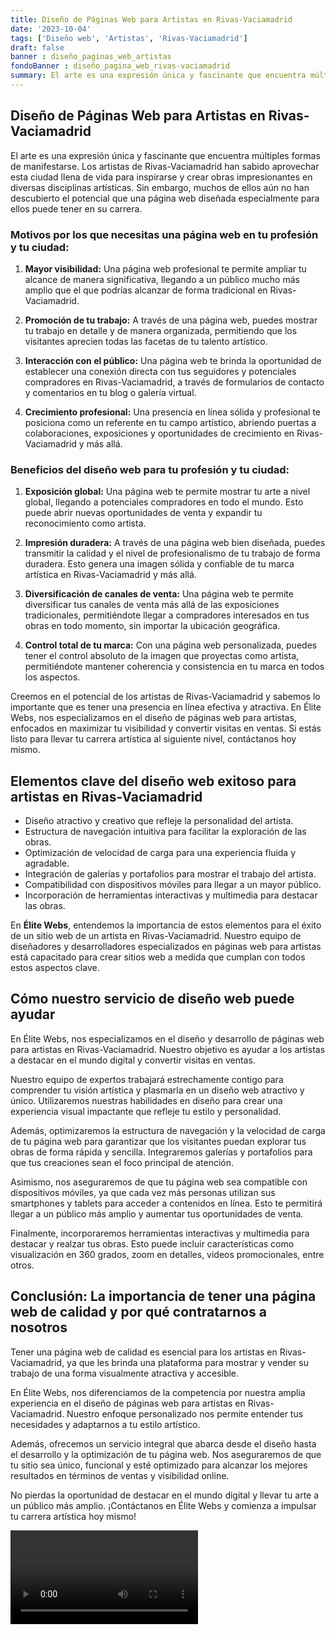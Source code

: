 ```yaml
---
title: Diseño de Páginas Web para Artistas en Rivas-Vaciamadrid
date: '2023-10-04'
tags: ['Diseño web', 'Artistas', 'Rivas-Vaciamadrid']
draft: false
banner : diseño_paginas_web_artistas
fondoBanner : diseño_pagina_web_rivas-vaciamadrid
summary: El arte es una expresión única y fascinante que encuentra múltiples formas de manifestarse. Los artistas de RivasVaciamadrid han sabido aprovechar esta ciudad llena de vida para inspirarse y crear obras impresionantes en diversas disciplinas artísticas. Sin embargo, muchos de ellos aún no han descubierto el potencial que una página web diseñada especialmente para ellos puede tener en su carrera.
---
```


## Diseño de Páginas Web para Artistas en Rivas-Vaciamadrid

El arte es una expresión única y fascinante que encuentra múltiples formas de manifestarse. Los artistas de Rivas-Vaciamadrid han sabido aprovechar esta ciudad llena de vida para inspirarse y crear obras impresionantes en diversas disciplinas artísticas. Sin embargo, muchos de ellos aún no han descubierto el potencial que una página web diseñada especialmente para ellos puede tener en su carrera.

### Motivos por los que necesitas una página web en tu profesión y tu ciudad:

1. **Mayor visibilidad:** Una página web profesional te permite ampliar tu alcance de manera significativa, llegando a un público mucho más amplio que el que podrías alcanzar de forma tradicional en Rivas-Vaciamadrid.

2. **Promoción de tu trabajo:** A través de una página web, puedes mostrar tu trabajo en detalle y de manera organizada, permitiendo que los visitantes aprecien todas las facetas de tu talento artístico.

3. **Interacción con el público:** Una página web te brinda la oportunidad de establecer una conexión directa con tus seguidores y potenciales compradores en Rivas-Vaciamadrid, a través de formularios de contacto y comentarios en tu blog o galería virtual.

4. **Crecimiento profesional:** Una presencia en línea sólida y profesional te posiciona como un referente en tu campo artístico, abriendo puertas a colaboraciones, exposiciones y oportunidades de crecimiento en Rivas-Vaciamadrid y más allá.

### Beneficios del diseño web para tu profesión y tu ciudad:

1. **Exposición global:** Una página web te permite mostrar tu arte a nivel global, llegando a potenciales compradores en todo el mundo. Esto puede abrir nuevas oportunidades de venta y expandir tu reconocimiento como artista.

2. **Impresión duradera:** A través de una página web bien diseñada, puedes transmitir la calidad y el nivel de profesionalismo de tu trabajo de forma duradera. Esto genera una imagen sólida y confiable de tu marca artística en Rivas-Vaciamadrid y más allá.

3. **Diversificación de canales de venta:** Una página web te permite diversificar tus canales de venta más allá de las exposiciones tradicionales, permitiéndote llegar a compradores interesados en tus obras en todo momento, sin importar la ubicación geográfica.

4. **Control total de tu marca:** Con una página web personalizada, puedes tener el control absoluto de la imagen que proyectas como artista, permitiéndote mantener coherencia y consistencia en tu marca en todos los aspectos.

Creemos en el potencial de los artistas de Rivas-Vaciamadrid y sabemos lo importante que es tener una presencia en línea efectiva y atractiva. En Élite Webs, nos especializamos en el diseño de páginas web para artistas, enfocados en maximizar tu visibilidad y convertir visitas en ventas. Si estás listo para llevar tu carrera artística al siguiente nivel, contáctanos hoy mismo.

<GifSeo />

<Cta />

## Elementos clave del diseño web exitoso para artistas en Rivas-Vaciamadrid

- Diseño atractivo y creativo que refleje la personalidad del artista.
- Estructura de navegación intuitiva para facilitar la exploración de las obras.
- Optimización de velocidad de carga para una experiencia fluida y agradable.
- Integración de galerías y portafolios para mostrar el trabajo del artista.
- Compatibilidad con dispositivos móviles para llegar a un mayor público.
- Incorporación de herramientas interactivas y multimedia para destacar las obras.

En **Élite Webs**, entendemos la importancia de estos elementos para el éxito de un sitio web de un artista en Rivas-Vaciamadrid. Nuestro equipo de diseñadores y desarrolladores especializados en páginas web para artistas está capacitado para crear sitios web a medida que cumplan con todos estos aspectos clave.

## Cómo nuestro servicio de diseño web puede ayudar

En Élite Webs, nos especializamos en el diseño y desarrollo de páginas web para artistas en Rivas-Vaciamadrid. Nuestro objetivo es ayudar a los artistas a destacar en el mundo digital y convertir visitas en ventas.

Nuestro equipo de expertos trabajará estrechamente contigo para comprender tu visión artística y plasmarla en un diseño web atractivo y único. Utilizaremos nuestras habilidades en diseño para crear una experiencia visual impactante que refleje tu estilo y personalidad.

Además, optimizaremos la estructura de navegación y la velocidad de carga de tu página web para garantizar que los visitantes puedan explorar tus obras de forma rápida y sencilla. Integraremos galerías y portafolios para que tus creaciones sean el foco principal de atención.

Asimismo, nos aseguraremos de que tu página web sea compatible con dispositivos móviles, ya que cada vez más personas utilizan sus smartphones y tablets para acceder a contenidos en línea. Esto te permitirá llegar a un público más amplio y aumentar tus oportunidades de venta.

Finalmente, incorporaremos herramientas interactivas y multimedia para destacar y realzar tus obras. Esto puede incluir características como visualización en 360 grados, zoom en detalles, videos promocionales, entre otros.

## Conclusión: La importancia de tener una página web de calidad y por qué contratarnos a nosotros

Tener una página web de calidad es esencial para los artistas en Rivas-Vaciamadrid, ya que les brinda una plataforma para mostrar y vender su trabajo de una forma visualmente atractiva y accesible.

En Élite Webs, nos diferenciamos de la competencia por nuestra amplia experiencia en el diseño de páginas web para artistas en Rivas-Vaciamadrid. Nuestro enfoque personalizado nos permite entender tus necesidades y adaptarnos a tu estilo artístico.

Además, ofrecemos un servicio integral que abarca desde el diseño hasta el desarrollo y la optimización de tu página web. Nos aseguraremos de que tu sitio sea único, funcional y esté optimizado para alcanzar los mejores resultados en términos de ventas y visibilidad online.

No pierdas la oportunidad de destacar en el mundo digital y llevar tu arte a un público más amplio. ¡Contáctanos en Élite Webs y comienza a impulsar tu carrera artística hoy mismo!

<Video />

<CtaBot job='Artistas' city='Rivas-Vaciamadrid'/>

<Gmaps query='Rivas-Vaciamadrid+españa+maps' />